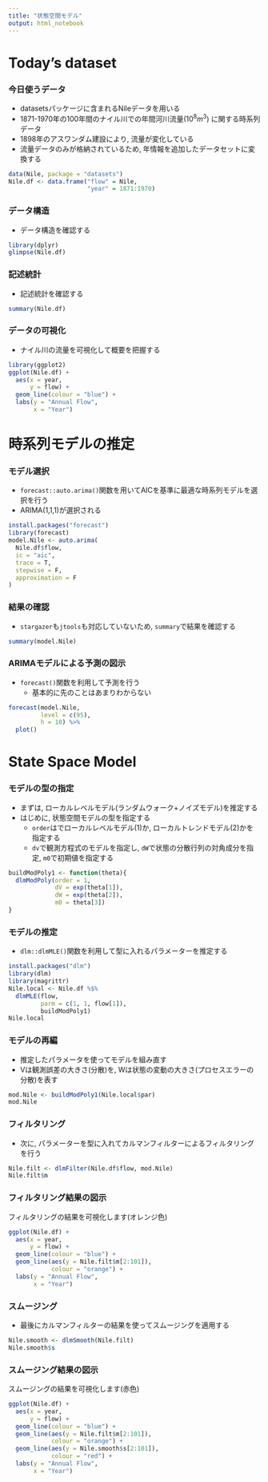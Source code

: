 ```yaml
---
title: "状態空間モデル"
output: html_notebook
---
```


# Today's dataset

### 今日使うデータ

- datasetsパッケージに含まれるNileデータを用いる
- 1871-1970年の100年間のナイル川での年間河川流量($10^8 m^3$) に関する時系列データ
- 1898年のアスワンダム建設により, 流量が変化している
- 流量データのみが格納されているため, 年情報を追加したデータセットに変換する

```r
data(Nile, package = "datasets")
Nile.df <- data.frame("flow" = Nile,
                      "year" = 1871:1970)
```

### データ構造

- データ構造を確認する

```r
library(dplyr)
glimpse(Nile.df)
```

### 記述統計

- 記述統計を確認する

```r
summary(Nile.df)
```

### データの可視化

- ナイル川の流量を可視化して概要を把握する

```r
library(ggplot2)
ggplot(Nile.df) +
  aes(x = year,
      y = flow) +
  geom_line(colour = "blue") +
  labs(y = "Annual Flow", 
       x = "Year") 
```

# 時系列モデルの推定

### モデル選択

- `forecast::auto.arima()`関数を用いてAICを基準に最適な時系列モデルを選択を行う
- ARIMA(1,1,1)が選択される

```r
install.packages("forecast")
library(forecast)
model.Nile <- auto.arima(
  Nile.df$flow,
  ic = "aic",
  trace = T,
  stepwise = F,
  approximation = F
)
```

### 結果の確認

- `stargazer`も`jtools`も対応していないため, `summary`で結果を確認する

```r
summary(model.Nile)
```

### ARIMAモデルによる予測の図示

- `forecast()`関数を利用して予測を行う
    - 基本的に先のことはあまりわからない

```r
forecast(model.Nile, 
         level = c(95),
         h = 10) %>% 
  plot()
```

# State Space Model

### モデルの型の指定

- まずは, ローカルレベルモデル(ランダムウォーク+ノイズモデル)を推定する
- はじめに, 状態空間モデルの型を指定する
    - `order`はでローカルレベルモデル(1)か, ローカルトレンドモデル(2)かを指定する
    - `dv`で観測方程式のモデルを指定し, `dW`で状態の分散行列の対角成分を指定, `m0`で初期値を指定する

```r
buildModPoly1 <- function(theta){
  dlmModPoly(order = 1,
             dV = exp(theta[1]),
             dW = exp(theta[2]),
             m0 = theta[3])     
}
```

### モデルの推定

- `dlm::dlmMLE()`関数を利用して型に入れるパラメーターを推定する

```r
install.packages("dlm")
library(dlm)
library(magrittr)
Nile.local <- Nile.df %$% 
  dlmMLE(flow, 
         parm = c(1, 1, flow[1]), 
         buildModPoly1)
Nile.local
```


### モデルの再編

- 推定したパラメータを使ってモデルを組み直す
- Vは観測誤差の大きさ(分散)を, Wは状態の変動の大きさ(プロセスエラーの分散)を表す

```r
mod.Nile <- buildModPoly1(Nile.local$par)
mod.Nile
```

### フィルタリング

- 次に, パラメーターを型に入れてカルマンフィルターによるフィルタリングを行う

```r
Nile.filt <- dlmFilter(Nile.df$flow, mod.Nile)
Nile.filt$m
```

### フィルタリング結果の図示

フィルタリングの結果を可視化します(オレンジ色)

```r
ggplot(Nile.df) +
  aes(x = year,
      y = flow) +
  geom_line(colour = "blue") +
  geom_line(aes(y = Nile.filt$m[2:101]), 
            colour = "orange") +
  labs(y = "Annual Flow",
       x = "Year") 
```

### スムージング

- 最後にカルマンフィルターの結果を使ってスムージングを適用する

```r
Nile.smooth <- dlmSmooth(Nile.filt)
Nile.smooth$s
```

### スムージング結果の図示

スムージングの結果を可視化します(赤色)

```r
ggplot(Nile.df) +
  aes(x = year,
      y = flow) +
  geom_line(colour = "blue") +
  geom_line(aes(y = Nile.filt$m[2:101]),
            colour = "orange") +
  geom_line(aes(y = Nile.smooth$s[2:101]),
            colour = "red") +
  labs(y = "Annual Flow",
       x = "Year") 
```
